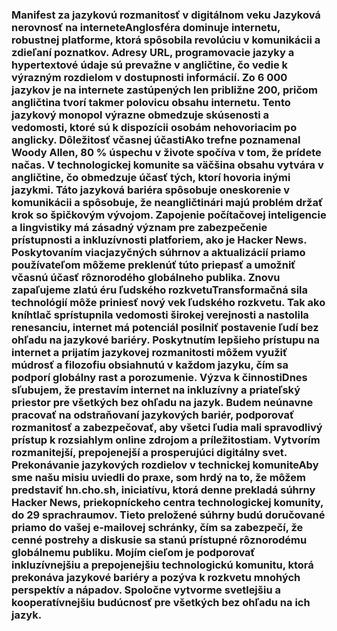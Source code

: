 
<Steps>

### Manifest za jazykovú rozmanitosť v digitálnom veku Jazyková nerovnosť na interneteAnglosféra dominuje internetu, robustnej platforme, ktorá spôsobila revolúciu v komunikácii a zdieľaní poznatkov. Adresy URL, programovacie jazyky a hypertextové údaje sú prevažne v angličtine, čo vedie k výrazným rozdielom v dostupnosti informácií. Zo 6 000 jazykov je na internete zastúpených len približne 200, pričom angličtina tvorí takmer polovicu obsahu internetu. Tento jazykový monopol výrazne obmedzuje skúsenosti a vedomosti, ktoré sú k dispozícii osobám nehovoriacim po anglicky. Dôležitosť včasnej účastiAko trefne poznamenal Woody Allen, 80 % úspechu v živote spočíva v tom, že prídete načas. V technologickej komunite sa väčšina obsahu vytvára v angličtine, čo obmedzuje účasť tých, ktorí hovoria inými jazykmi. Táto jazyková bariéra spôsobuje oneskorenie v komunikácii a spôsobuje, že neangličtinári majú problém držať krok so špičkovým vývojom. Zapojenie počítačovej inteligencie a lingvistiky má zásadný význam pre zabezpečenie prístupnosti a inkluzívnosti platforiem, ako je Hacker News. Poskytovaním viacjazyčných súhrnov a aktualizácií priamo používateľom môžeme preklenúť túto priepasť a umožniť včasnú účasť rôznorodého globálneho publika. Znovu zapaľujeme zlatú éru ľudského rozkvetuTransformačná sila technológií môže priniesť nový vek ľudského rozkvetu. Tak ako kníhtlač sprístupnila vedomosti širokej verejnosti a nastolila renesanciu, internet má potenciál posilniť postavenie ľudí bez ohľadu na jazykové bariéry. Poskytnutím lepšieho prístupu na internet a prijatím jazykovej rozmanitosti môžem využiť múdrosť a filozofiu obsiahnutú v každom jazyku, čím sa podporí globálny rast a porozumenie. Výzva k činnostiDnes sľubujem, že prestavím internet na inkluzívny a priateľský priestor pre všetkých bez ohľadu na jazyk. Budem neúnavne pracovať na odstraňovaní jazykových bariér, podporovať rozmanitosť a zabezpečovať, aby všetci ľudia mali spravodlivý prístup k rozsiahlym online zdrojom a príležitostiam. Vytvorím rozmanitejší, prepojenejší a prosperujúci digitálny svet. Prekonávanie jazykových rozdielov v technickej komuniteAby sme našu misiu uviedli do praxe, som hrdý na to, že môžem predstaviť hn.cho.sh, iniciatívu, ktorá denne prekladá súhrny Hacker News, priekopníckeho centra technologickej komunity, do 29 sprachraumov. Tieto preložené súhrny budú doručované priamo do vašej e-mailovej schránky, čím sa zabezpečí, že cenné postrehy a diskusie sa stanú prístupné rôznorodému globálnemu publiku. Mojím cieľom je podporovať inkluzívnejšiu a prepojenejšiu technologickú komunitu, ktorá prekonáva jazykové bariéry a pozýva k rozkvetu mnohých perspektív a nápadov. Spoločne vytvorme svetlejšiu a kooperatívnejšiu budúcnosť pre všetkých bez ohľadu na ich jazyk.</Steps>
